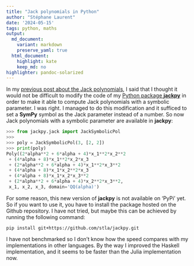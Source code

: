 ```yaml
---
title: "Jack polynomials in Python"
author: "Stéphane Laurent"
date: '2024-05-15'
tags: python, maths
output:
  md_document:
    variant: markdown
    preserve_yaml: true
  html_document:
    highlight: kate
    keep_md: no
highlighter: pandoc-solarized
---
```


In my [previous post about the Jack polynomials][jack], I said that I thought 
it would not be difficult to modify the code of my 
[Python package **jackpy**][jackpy] in order to make it able to compute Jack 
polynomials with a symbolic parameter. I was right. I managed to do this 
modification and it sufficed to set a **SymPy** symbol as the Jack parameter 
instead of a number. So now Jack polynomials with a symbolic parameter are 
available in **jackpy**:

```python
>>> from jackpy.jack import JackSymbolicPol
>>>
>>> poly = JackSymbolicPol(3, [2, 2])
>>> print(poly)
Poly((2*alpha**2 + 6*alpha + 4)*x_1**2*x_2**2 
 + (4*alpha + 8)*x_1**2*x_2*x_3 
 + (2*alpha**2 + 6*alpha + 4)*x_1**2*x_3**2 
 + (4*alpha + 8)*x_1*x_2**2*x_3 
 + (4*alpha + 8)*x_1*x_2*x_3**2 
 + (2*alpha**2 + 6*alpha + 4)*x_2**2*x_3**2, 
 x_1, x_2, x_3, domain='QQ(alpha)')
```

For some reason, this new version of **jackpy** is not available on 'PyPi' yet.
So if you want to use it, you have to install the package hosted on the Github
repository. I have not tried, but maybe this can be achieved by running the 
following command:

```
pip install git+https://github.com/stla/jackpy.git
```

I have not benchmarked so I don't know how the speed compares with my 
implementations in other languages. By the way I improved the Haskell 
implementation, and it seems to be faster than the Julia implementation now.

<!-- links -->

[jack]: https://laustep.github.io/stlahblog/posts/JackSymbolicParameter.html "Jack polynomials with symbolic parameter"

[jackpy]: https://github.com/stla/jackpy "the 'jackpy' package on Github"